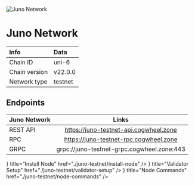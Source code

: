 
![Juno Network](/icons/junoIcon.png)

# Juno Network

| Info | Data |
| :------------      | :----------      |
| Chain ID           | uni-6       |
| Chain version      | v22.0.0  |
| Network type       | testnet   |

## Endpoints

| Juno Network       | Links                                |
| :------------      | :----------:                         |
| REST API           | https://juno-testnet-api.cogwheel.zone      |
| RPC                | https://juno-testnet-rpc.cogwheel.zone      |
| GRPC               | grpc://juno-testnet-grpc.cogwheel.zone:443  |

<Cards>
  <Card
    icon={<ChevronRightIcon />}
    title="Install Node"
    href="./juno-testnet/install-node"
  />
  <Card
    icon={<ChevronRightIcon />}
    title="Validator Setup"
    href="./juno-testnet/validator-setup"
  />
  <Card
    icon={<ChevronRightIcon />}
    title="Node Commands"
    href="./juno-testnet/node-commands"
  />
</Cards>